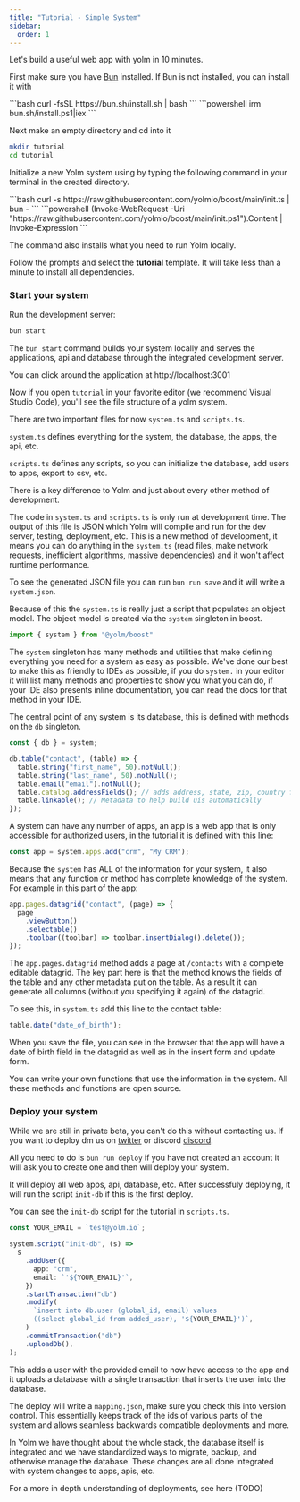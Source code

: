 ```yaml
---
title: "Tutorial - Simple System"
sidebar:
  order: 1
---
```


Let's build a useful web app with yolm in 10 minutes.

First make sure you have [Bun](https://bun.sh) installed. If Bun is not installed, you can install it with

<OsTabs>
  <Fragment slot="normal">
  ```bash
  curl -fsSL https://bun.sh/install.sh | bash
  ```
  </Fragment>
  <Fragment slot="windows">
  ```powershell
  irm bun.sh/install.ps1|iex
  ```
  </Fragment>
</OsTabs>

Next make an empty directory and cd into it

```bash
mkdir tutorial
cd tutorial
```

Initialize a new Yolm system using by typing the following command in your terminal in the created directory.

<OsTabs>
  <Fragment slot="normal">
  ```bash
  curl -s https://raw.githubusercontent.com/yolmio/boost/main/init.ts | bun -
  ```
  </Fragment>
  <Fragment slot="windows">
  ```powershell
  (Invoke-WebRequest -Uri "https://raw.githubusercontent.com/yolmio/boost/main/init.ps1").Content | Invoke-Expression
  ```
  </Fragment>
</OsTabs>

The command also installs what you need to run Yolm locally.

Follow the prompts and select the **tutorial** template. It will take less than a minute to install all dependencies.

### Start your system

Run the development server:

```bash
bun start
```

The `bun start` command builds your system locally and serves the applications, api and database through the integrated development server.

You can click around the application at http://localhost:3001

Now if you open `tutorial` in your favorite editor (we recommend Visual Studio Code), you'll see the file structure of a yolm system.

There are two important files for now `system.ts` and `scripts.ts`.

`system.ts` defines everything for the system, the database, the apps, the api, etc.

`scripts.ts` defines any scripts, so you can initialize the database, add users to apps, export to csv, etc.

There is a key difference to Yolm and just about every other method of development.

The code in `system.ts` and `scripts.ts` is only run at development time. The output of this file is JSON which Yolm will compile and run for the dev server, testing, deployment, etc. This is a new method of development, it means you can do anything in the `system.ts` (read files, make network requests, inefficient algorithms, massive dependencies) and it won't affect runtime performance.

To see the generated JSON file you can run `bun run save` and it will write a `system.json`. 

Because of this the `system.ts` is really just a script that populates an object model. The object model is created via the `system` singleton in boost.

```ts
import { system } from "@yolm/boost"
```

The `system` singleton has many methods and utilities that make defining everything you need for a system as easy as possible. We've done our best to make this as friendly to IDEs as possible, if you do `system.` in your editor it will list many methods and properties to show you what you can do, if your IDE also presents inline documentation, you can read the docs for that method in your IDE.

The central point of any system is its database, this is defined with methods on the `db` singleton.

```ts
const { db } = system;

db.table("contact", (table) => {
  table.string("first_name", 50).notNull();
  table.string("last_name", 50).notNull();
  table.email("email").notNull();
  table.catalog.addressFields(); // adds address, state, zip, country fields
  table.linkable(); // Metadata to help build uis automatically
});
```

A system can have any number of apps, an app is a web app that is only accessible for authorized users, in the tutorial it is defined with this line:

```ts
const app = system.apps.add("crm", "My CRM");
```

Because the `system` has ALL of the information for your system, it also means that any function or method has complete knowledge of the system. For example in this part of the app:

```ts
app.pages.datagrid("contact", (page) => {
  page
    .viewButton()
    .selectable()
    .toolbar((toolbar) => toolbar.insertDialog().delete());
});
```

The `app.pages.datagrid` method adds a page at `/contacts` with a complete editable datagrid. The key part here is that the method knows the fields of the table and any other metadata put on the table. As a result it can generate all columns (without you specifying it again) of the datagrid.

To see this, in `system.ts` add this line to the contact table:

```ts
table.date("date_of_birth");
```

When you save the file, you can see in the browser that the app will have a date of birth field in the datagrid as well as in the insert form and update form.

You can write your own functions that use the information in the system. All these methods and functions are open source.

### Deploy your system

While we are still in private beta, you can't do this without contacting us. If you want to deploy dm us on [twitter](https://twitter.com/yolm_io) or discord [discord](https://discord.gg/qQt5yF83).

All you need to do is `bun run deploy` if you have not created an account it will ask you to create one and then will deploy your system.

It will deploy all web apps, api, database, etc. After successfuly deploying, it will run the script `init-db` if this is the first deploy.

You can see the `init-db` script for the tutorial in `scripts.ts`.

```ts
const YOUR_EMAIL = `test@yolm.io`;

system.script("init-db", (s) =>
  s
    .addUser({
      app: "crm",
      email: `'${YOUR_EMAIL}'`,
    })
    .startTransaction("db")
    .modify(
      `insert into db.user (global_id, email) values
      ((select global_id from added_user), '${YOUR_EMAIL}')`,
    )
    .commitTransaction("db")
    .uploadDb(),
);
```

This adds a user with the provided email to now have access to the app and it uploads a database with a single transaction that inserts the user into the database.

The deploy will write a `mapping.json`, make sure you check this into version control. This essentially keeps track of the ids of various parts of the system and allows seamless backwards compatible deployments and more.

In Yolm we have thought about the whole stack, the database itself is integrated and we have standardized ways to migrate, backup, and otherwise manage the database. These changes are all done integrated with system changes to apps, apis, etc.

For a more in depth understanding of deployments, see here (TODO)
